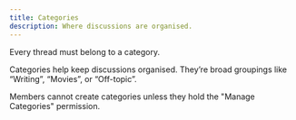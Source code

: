 ```yaml
---
title: Categories
description: Where discussions are organised.
---
```


Every thread must belong to a category.

Categories help keep discussions organised. They’re broad groupings like “Writing”, “Movies”, or “Off-topic”.

Members cannot create categories unless they hold the "Manage Categories" permission.
